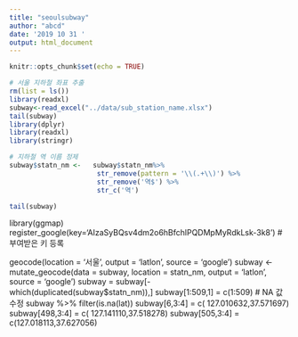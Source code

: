 ```yaml
---
title: "seoulsubway"
author: "abcd"
date: '2019 10 31 '
output: html_document
---
```


```r
knitr::opts_chunk$set(echo = TRUE)
```
```r
# 서울 지하철 좌표 추출 
rm(list = ls())
library(readxl)
subway<-read_excel("../data/sub_station_name.xlsx")
tail(subway)
library(dplyr)
library(readxl)
library(stringr)

# 지하철 역 이름 정제
subway$statn_nm <-   subway$statn_nm%>% 
                      str_remove(pattern = '\\(.+\\)') %>% 
                      str_remove('역$') %>% 
                      str_c('역')  

tail(subway)
```
library(ggmap)
register_google(key='AIzaSyBQsv4dm2o6hBfchlPQDMpMyRdkLsk-3k8') # 부여받은 키 등록

geocode(location = '서울',
        output = 'latlon',
        source = 'google')
subway <- mutate_geocode(data = subway, 
                         location = statn_nm,
                          output = 'latlon',
                          source = 'google')
subway = subway[-which(duplicated(subway$statn_nm)),]
subway[1:509,1] = c(1:509)
# NA 값 수정
subway %>% filter(is.na(lat))
subway[6,3:4] = c( 127.010632,37.571697)
subway[498,3:4] = c( 127.141110,37.518278)
subway[505,3:4] = c(127.018113,37.627056)



